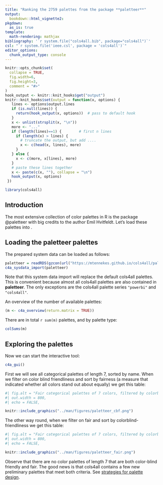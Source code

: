 ```yaml
---
title: "Ranking the 2759 palettes from the package **paletteer**"
output: 
  bookdown::html_vignette2:
pkgdown:
  as_is: true
template:
  math-rendering: mathjax
bibliography: '`r system.file("cols4all.bib", package="cols4all")`'
csl: "`r system.file('ieee.csl', package = 'cols4all')`"
editor_options: 
  chunk_output_type: console
---
```


```r
knitr::opts_chunk$set(
  collapse = TRUE,
  fig.width=6, 
  fig.height=3,
  comment = "#>"
)
hook_output <- knitr::knit_hooks$get("output")
knitr::knit_hooks$set(output = function(x, options) {
   lines <- options$output.lines
   if (is.null(lines)) {
     return(hook_output(x, options))  # pass to default hook
   }
   x <- unlist(strsplit(x, "\n"))
   more <- "..."
   if (length(lines)==1) {        # first n lines
     if (length(x) > lines) {
       # truncate the output, but add ....
       x <- c(head(x, lines), more)
     }
   } else {
     x <- c(more, x[lines], more)
   }
   # paste these lines together
   x <- paste(c(x, ""), collapse = "\n")
   hook_output(x, options)
 })

```

```r
library(cols4all)
```




## Introduction

The most extensive collection of color palettes in R is the package \texttt{paletteer} @paletteer with big credits to the author Emil Hvitfeldt. Let's load these palettes into \texttt{cols4all}.

## Loading the paletteer palettes
The prepared system data can be loaded as follows:

```r
paletteer = readRDS(gzcon(url("https://mtennekes.github.io/cols4all/paletteer.rds")))
c4a_sysdata_import(paletteer)
```

Note that this system data import will replace the default cols4all palettes. This is convenient because almost all cols4all palettes are also contained in **paletteer**. The only exceptions are the cols4all palette series `"powerbi"` and `"cols4all"`.

An overview of the number of available palettes:

```r
(m <- c4a_overview(return.matrix = TRUE))
```

There are in total `r sum(m)` palettes, and by palette type:

```r
colSums(m)
```

## Exploring the palettes

Now we can start the interactive tool:

```r
c4a_gui()
```

First we will see all categorical palettes of length 7, sorted by name. When we filter on color blind friendliness and sort by fairness (a measure that indicated whether all colors stand out about equally) we get this table:


```r
#| fig.alt = "Fair categorical palettes of 7 colors, filtered by colorblind-friendliness",
#| out.width = 800,
#| echo = FALSE,

knitr::include_graphics("../man/figures/paletteer_cbf.png")
```

The other way round, when we filter on fair and sort by colorblind-friendliness we get this table:

```r
#| fig.alt = "Fair categorical palettes of 7 colors, filtered by colorblind-friendliness",
#| out.width = 800,
#| echo = FALSE,

knitr::include_graphics("../man/figures/paletteer_fair.png")
```

Observe that there are no color palettes of length 7 that are both color-blind friendly and fair. The good news is that cols4all contains a few new preliminary palettes that meet both criteria. See [strategies for palette design](paper.html#strategies-for-palette-design).

